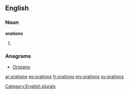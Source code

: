 ==English==

===Noun===
'''orations'''

# {{plural of|[[oration]]}}

===Anagrams===
* [[Oristano#English|Oristano]]

[[Category:English plurals]]

[[ar:orations]]
[[eo:orations]]
[[fr:orations]]
[[my:orations]]
[[sv:orations]]